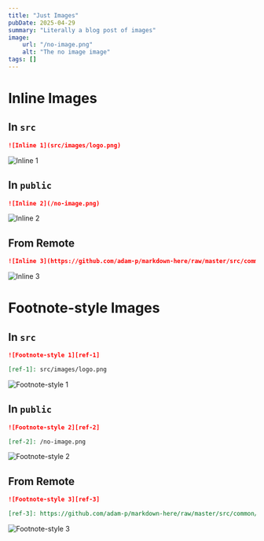 ```yaml
---
title: "Just Images"
pubDate: 2025-04-29
summary: "Literally a blog post of images"
image:
    url: "/no-image.png"
    alt: "The no image image"
tags: []
---
```


# Inline Images

## In `src`

```md
![Inline 1](src/images/logo.png)
```

![Inline 1](src/images/logo.png)

## In `public`

```md
![Inline 2](/no-image.png)
```

![Inline 2](/no-image.png)

## From Remote

```md
![Inline 3](https://github.com/adam-p/markdown-here/raw/master/src/common/images/icon48.png)
```

![Inline 3](https://github.com/adam-p/markdown-here/raw/master/src/common/images/icon48.png)

# Footnote-style Images

## In `src`

```md
![Footnote-style 1][ref-1]

[ref-1]: src/images/logo.png
```

![Footnote-style 1][ref-1]

[ref-1]: src/images/logo.png

## In `public`

```md
![Footnote-style 2][ref-2]

[ref-2]: /no-image.png
```

![Footnote-style 2][ref-2]

[ref-2]: /no-image.png

## From Remote

```md
![Footnote-style 3][ref-3]

[ref-3]: https://github.com/adam-p/markdown-here/raw/master/src/common/images/icon48.png
```

![Footnote-style 3][ref-3]

[ref-3]: https://github.com/adam-p/markdown-here/raw/master/src/common/images/icon48.png
